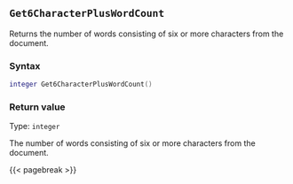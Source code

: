 ## `Get6CharacterPlusWordCount` {#standard-get6characterpluswordcount}

Returns the number of words consisting of six or more characters from the document.

### Syntax {-}

``` .lua
integer Get6CharacterPlusWordCount()
```

### Return value {-}

Type: `integer`

The number of words consisting of six or more characters from the document.

{{< pagebreak >}}


